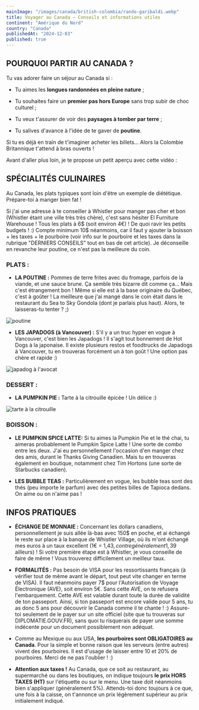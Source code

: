 ```yaml
---
mainImage: "/images/canada/british-colombia/rando-garibaldi.webp"
title: Voyager au Canada — Conseils et informations utiles
continent: "Amérique du Nord"
country: "Canada"
publishedAt: "2024-12-03"
published: true
---
```


## POURQUOI PARTIR AU CANADA ?

Tu vas adorer faire un séjour au Canada si :  

- Tu aimes les **longues randonnées en pleine nature**  ;

- Tu souhaites faire un **premier pas hors Europe** sans trop subir de choc culturel ;

- Tu veux t'assurer de voir des **paysages à tomber par terre** ;

- Tu salives d'avance à l'idée de te gaver de **poutine**.

Si tu es déjà en train de t'imaginer acheter les billets...  Alors la Colombie Britannique t'attend à bras ouverts !


Avant d'aller plus loin, je te propose un petit aperçu avec cette vidéo :  
<YouTube id="Vj5jmxQVgcM" /> 
  

## SPÉCIALITÉS CULINAIRES

Au Canada, les plats typiques sont loin d'être un exemple de diététique. Prépare-toi à manger bien fat !


Si j'ai une adresse à te conseiller à Whistler pour manger pas cher et bon (Whistler étant une ville très très chère), c'est sans hésiter El Furniture Warehouse ! Tous les plats à 6$ (soit environ 4€) ! De quoi ravir les petits budgets ! :) Compte minimum 10$ néanmoins, car il faut y ajouter la boisson + les taxes + le pourboire (voir info sur le pourboire et les taxes dans la rubrique "DERNIERS CONSEILS" tout en bas de cet article). Je déconseille en revanche leur poutine, ce n'est pas la meilleure du coin.


### PLATS :

- **LA POUTINE :** Pommes de terre frites avec du fromage, parfois de la viande, et une sauce brune. Ça semble très bizarre dit comme ça... Mais c'est étrangement bon ! Même si elle est à la base originaire du Québec, c'est à goûter ! La meilleure que j'ai mangé dans le coin était dans le restaurant du Sea to Sky Gondola (dont je parlais plus haut). Alors, te laisseras-tu tenter ? ;)
<div className="flex">
  <img className= "w-1/2 mx-auto" src="/images/canada/food/poutine.webp" alt="poutine" />
</div>


- **LES JAPADOGS (à Vancouver) :** S'il y a un truc hyper en vogue à Vancouver, c'est bien les Japadogs ! Il s'agit tout bonnement de Hot Dogs à la japonaise. Il existe plusieurs restos et foodtrucks de Japadogs à Vancouver, tu en trouveras forcément un à ton goût ! Une option pas chère et rapide :)
<div className="flex">
  <img className= "w-1/2 mx-auto" src="/images/canada/food/japadog.webp" alt="japadog à l'avocat" />
</div>


### DESSERT :

- **LA PUMPKIN PIE :** Tarte à la citrouille épicée ! Un délice :)
<div className="flex">
  <img className= "w-1/2 mx-auto" src="/images/canada/food/pumpkin-pie.webp" alt="tarte à la citrouille" />
</div>

### BOISSON :

- **LE PUMPKIN SPICE LATTE:** Si tu aimes la Pumpkin Pie et le thé chai, tu aimeras probablement le Pumpkin Spice Latte ! Une sorte de combo entre les deux. J'ai eu personnellement l'occasion d'en manger chez des amis, durant le Thanks Giving Canadien. Mais tu en trouveras également en boutique, notamment chez Tim Hortons (une sorte de Starbucks canadien).

- **LES BUBBLE TEAS :** Particulièrement en vogue, les bubble teas sont des thés (peu importe le parfum) avec des petites billes de Tapioca dedans. On aime ou on n'aime pas !

## INFOS PRATIQUES

- **ÉCHANGE DE MONNAIE :** Concernant les dollars canadiens, personnellement je suis allée là-bas avec 150$ en poche, et ai échangé le reste sur place à la banque de Whistler Village, où ils m'ont échangé mes euros à un taux excellent (1€ = 1,43$, contre généralement 1,39$ ailleurs)  ! Si votre première étape est à Whistler, je vous  conseille de faire de même ! Vous trouverez difficilement un meilleur taux. 

- **FORMALITÉS :** Pas besoin de VISA pour les ressortissants français (à vérifier tout de même avant le départ, tout peut vite changer en terme de VISA). Il faut néanmoins payer 7$ pour l'Autorisation de Voyage Électronique (AVE), soit environ 5€. Sans cette AVE, on te refusera l'embarquement. Cette AVE est valable durant toute la durée de validité de ton passeport. Ainsi, si ton passeport est encore valide pour 5 ans, tu as donc 5 ans pour découvrir le Canada comme il te chante ! :) Assure-toi seulement de le payer sur un site officiel (site que tu trouveras sur DIPLOMATIE.GOUV.FR), sans quoi tu risquerais de payer une somme indécente pour un document possiblement non adéquat. 

- Comme au Mexique ou aux USA, **les pourboires sont OBLIGATOIRES au Canada**. Pour la simple et bonne raison que les serveurs (entre autres) vivent des pourboires. Il est d'usage de laisser entre 10 et 20% de pourboires. Merci de ne pas l'oublier ! :)

- **Attention aux taxes !** Au Canada, que ce soit au restaurant, au supermarché ou dans les boutiques, on indique toujours **le prix HORS TAXES (HT)** sur l'étiquette ou sur le menu. Une taxe doit néanmoins bien s'appliquer (généralement 5%). Attends-toi donc toujours à ce que, une fois à la caisse, on t'annonce un prix légèrement supérieur au prix initialement indiqué.

